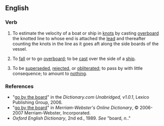 ==English==

===Verb===
{{infl|en|verb|head=[[to]] [[go]] [[by]] [[the]] [[board]]}}

# {{rfv-sense}} {{nautical|dated}} To estimate the velocity of a boat or ship in [[knots]] by casting [[overboard]] the knotted line to whose end is attached the [[lead]] and thereafter counting the knots in the line as it goes aft along the side boards of the vessel. 
# {{idiom|nautical}} To [[fall]] or to go [[overboard]]; to be [[cast]] over the side of a [[ship]].
# {{idiom}} To be [[superseded]], [[rejected]], or [[obliterated]]; to pass by with little consequence; to amount to [[nothing]].

===References===
*"[http://dictionary.reference.com/search?r=2&q=go+by+the+board go by the board]" in the ''Dictionary.com Unabridged, v1.0.1'', Lexico Publishing Group, 2006.
*"[http://www.m-w.com/cgi-bin/dictionary?book=Dictionary&va=go+by+the+board go by the board]" in ''Merriam-Webster's Online Dictionary'', © 2006-2007 Merriam-Webster, Incorporated.
*''Oxford English Dictionary'', 2nd ed., 1989. ''See'' "board, ''n.''."